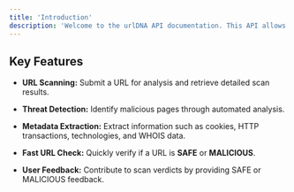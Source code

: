 ```yaml
---
title: 'Introduction'
description: 'Welcome to the urlDNA API documentation. This API allows you to scan, analyze, and retrieve insights about URLs, helping to detect potential threats such as phishing, malware, and scams.'
---
```


## Key Features

* **URL Scanning:** Submit a URL for analysis and retrieve detailed scan results.

* **Threat Detection:** Identify malicious pages through automated analysis.

* **Metadata Extraction:** Extract information such as cookies, HTTP transactions, technologies, and WHOIS data.

* **Fast URL Check:** Quickly verify if a URL is **SAFE** or **MALICIOUS**.

* **User Feedback:** Contribute to scan verdicts by providing SAFE or MALICIOUS feedback.